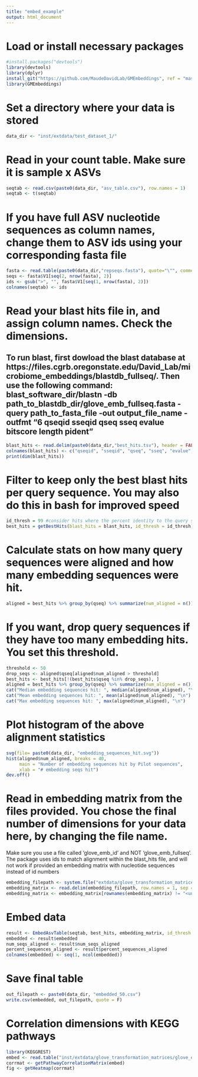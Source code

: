 ```yaml
---
title: "embed_example"
output: html_document
---
```


# Load or install necessary packages
```r
#install.packages("devtools")
library(devtools)
library(dplyr)
install_git("https://github.com/MaudeDavidLab/GMEmbeddings", ref = "master")
library(GMEmbeddings)
```

# Set a directory where your data is stored
```r
data_dir <- "inst/extdata/test_dataset_1/"
```

# Read in your count table. Make sure it is sample x ASVs
```r
seqtab <- read.csv(paste0(data_dir, "asv_table.csv"), row.names = 1)
seqtab <- t(seqtab)
```

# If you have full ASV nucleotide sequences as column names, change them to ASV ids using your corresponding fasta file
```r
fasta <- read.table(paste0(data_dir,"repseqs.fasta"), quote="\"", comment.char="")
seqs <- fasta$V1[seq(2, nrow(fasta), 2)]
ids <- gsub(">", "", fasta$V1[seq(1, nrow(fasta), 2)])
colnames(seqtab) <- ids
```

# Read your blast hits file in, and assign column names. Check the dimensions.
## To run blast, first dowload the blast database at https://files.cgrb.oregonstate.edu/David_Lab/microbiome_embeddings/blastdb_fullseq/. Then use the following command: blast_software_dir/blastn -db path_to_blastdb_dir/glove_emb_fullseq.fasta -query path_to_fasta_file -out output_file_name -outfmt "6 qseqid sseqid qseq sseq evalue bitscore length pident"

```r
blast_hits <- read.delim(paste0(data_dir,"best_hits.tsv"), header = FALSE, sep = " ")
colnames(blast_hits) <- c("qseqid", "sseqid", "qseq", "sseq", "evalue", "bitscore", "length", "pident")
print(dim(blast_hits))
```

# Filter to keep only the best blast hits per query sequence. You may also do this in bash for improved speed
```r
id_thresh = 99 #consider hits where the percent identity to the query sequence is 99% or higher
best_hits = getBestHits(blast_hits = blast_hits, id_thresh = id_thresh)
```

# Calculate stats on how many query sequences were aligned and how many embedding sequences were hit.
```r
aligned = best_hits %>% group_by(qseq) %>% summarize(num_aligned = n())
```

# If you want, drop query sequences if they have too many embedding hits. You set this threshold.
```r
threshold <- 50
drop_seqs <- aligned$qseq[aligned$num_aligned > threshold]
best_hits <- best_hits[!(best_hits$qseq %in% drop_seqs), ]
aligned = best_hits %>% group_by(qseq) %>% summarize(num_aligned = n())
cat("Median embedding sequences hit: ", median(aligned$num_aligned), "\n")
cat("Mean embedding sequences hit: ", mean(aligned$num_aligned), "\n")
cat("Max embedding sequences hit: ", max(aligned$num_aligned), "\n")
```

# Plot histogram of the above alignment statistics
```r
svg(file= paste0(data_dir, "embedding_sequences_hit.svg"))
hist(aligned$num_aligned, breaks = 40, 
     main = "Number of embedding sequences hit by Pilot sequences",
     xlab = "# embedding seqs hit")
dev.off()
```

# Read in embedding matrix from the files provided. You chose the final number of dimensions for your data here, by changing the file name.
Make sure you use a file called 'glove_emb_id' and NOT 'glove_emb_fullseq'. The package uses ids to match alignment within the blast_hits file, and will not work if provided an embedding matrix with nucleotide sequences instead of id numbers
```r
embedding_filepath <- system.file("extdata/glove_transformation_matrices/", "glove_emb_id_50.txt", package = "GMEmbeddings")
embedding_matrix <- read.delim(embedding_filepath, row.names = 1, sep = "\t")
embedding_matrix <- embedding_matrix[rownames(embedding_matrix) != "<unk>", ]
```

# Embed data
```r
result <- EmbedAsvTable(seqtab, best_hits, embedding_matrix, id_thresh = id_thresh)
embedded <- result$embedded
num_seqs_aligned <- result$num_seqs_aligned
percent_sequences_aligned <- result$percent_sequences_aligned
colnames(embedded) <- seq(1, ncol(embedded))
```

# Save final table
```r
out_filepath <- paste0(data_dir, "embedded_50.csv")
write.csv(embedded, out_filepath, quote = F)
```


# Correlation dimensions with KEGG pathways
```r
library(KEGGREST)
embed <- read.table("inst/extdata/glove_transformation_matrices/glove_emb_fullseq_50.txt", quote="\"", comment.char="", row.names = 1)
corrmat <- getPathwayCorrelationMatrix(embed)
fig <- getHeatmap(corrmat)

```